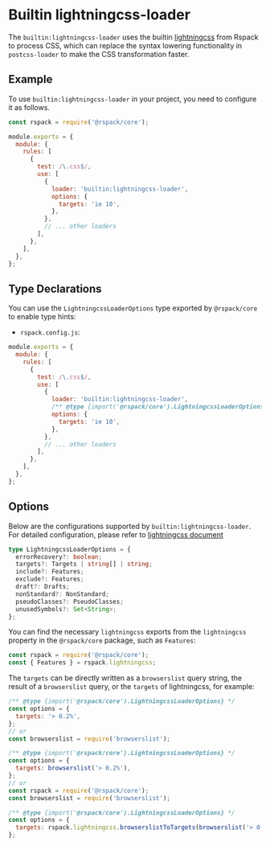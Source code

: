 
# Builtin lightningcss-loader

<ApiMeta addedVersion="1.0.0" />

The `builtin:lightningcss-loader` uses the builtin [lightningcss](https://github.com/parcel-bundler/lightningcss) from Rspack to process CSS, which can replace the syntax lowering functionality in `postcss-loader` to make the CSS transformation faster.

## Example

To use `builtin:lightningcss-loader` in your project, you need to configure it as follows.

```js
const rspack = require('@rspack/core');

module.exports = {
  module: {
    rules: [
      {
        test: /\.css$/,
        use: [
          {
            loader: 'builtin:lightningcss-loader',
            options: {
              targets: 'ie 10',
            },
          },
          // ... other loaders
        ],
      },
    ],
  },
};
```

## Type Declarations

You can use the `LightningcssLoaderOptions` type exported by `@rspack/core` to enable type hints:

- `rspack.config.js`:

```js
module.exports = {
  module: {
    rules: [
      {
        test: /\.css$/,
        use: [
          {
            loader: 'builtin:lightningcss-loader',
            /** @type {import('@rspack/core').LightningcssLoaderOptions} */
            options: {
              targets: 'ie 10',
            },
          },
          // ... other loaders
        ],
      },
    ],
  },
};
```

## Options

Below are the configurations supported by `builtin:lightningcss-loader`. For detailed configuration, please refer to [lightningcss document](https://lightningcss.dev/transpilation.html)

```ts
type LightningcssLoaderOptions = {
  errorRecovery?: boolean;
  targets?: Targets | string[] | string;
  include?: Features;
  exclude?: Features;
  draft?: Drafts;
  nonStandard?: NonStandard;
  pseudoClasses?: PseudoClasses;
  unusedSymbols?: Set<String>;
};
```

You can find the necessary `lightningcss` exports from the `lightningcss` property in the `@rspack/core` package, such as `Features`:

```ts
const rspack = require('@rspack/core');
const { Features } = rspack.lightningcss;
```

The `targets` can be directly written as a `browserslist` query string, the result of a `browserslist` query, or the `targets` of lightningcss, for example:

```js
/** @type {import('@rspack/core').LightningcssLoaderOptions} */
const options = {
  targets: '> 0.2%',
};
// or
const browserslist = require('browserslist');

/** @type {import('@rspack/core').LightningcssLoaderOptions} */
const options = {
  targets: browserslist('> 0.2%'),
};
// or
const rspack = require('@rspack/core');
const browserslist = require('browserslist');

/** @type {import('@rspack/core').LightningcssLoaderOptions} */
const options = {
  targets: rspack.lightningcss.browserslistToTargets(browserslist('> 0.2%')),
};
```
